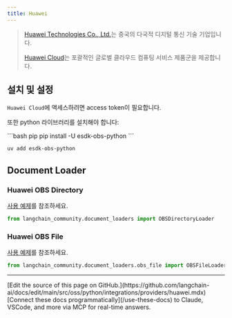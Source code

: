 ```yaml
---
title: Huawei
---
```


>[Huawei Technologies Co., Ltd.](https://www.huawei.com/)는 중국의 다국적 디지털 통신 기술 기업입니다.
>
>[Huawei Cloud](https://www.huaweicloud.com/intl/en-us/product/)는 포괄적인 글로벌 클라우드 컴퓨팅 서비스 제품군을 제공합니다.


## 설치 및 설정

`Huawei Cloud`에 액세스하려면 access token이 필요합니다.

또한 python 라이브러리를 설치해야 합니다:

<CodeGroup>
```bash pip
pip install -U esdk-obs-python
```

```bash uv
uv add esdk-obs-python
```
</CodeGroup>


## Document Loader

### Huawei OBS Directory

[사용 예제](/oss/python/integrations/document_loaders/huawei_obs_directory)를 참조하세요.

```python
from langchain_community.document_loaders import OBSDirectoryLoader
```

### Huawei OBS File

[사용 예제](/oss/python/integrations/document_loaders/huawei_obs_file)를 참조하세요.

```python
from langchain_community.document_loaders.obs_file import OBSFileLoader
```

---

<Callout icon="pen-to-square" iconType="regular">
    [Edit the source of this page on GitHub.](https://github.com/langchain-ai/docs/edit/main/src/oss/python/integrations/providers/huawei.mdx)
</Callout>
<Tip icon="terminal" iconType="regular">
    [Connect these docs programmatically](/use-these-docs) to Claude, VSCode, and more via MCP for    real-time answers.
</Tip>
